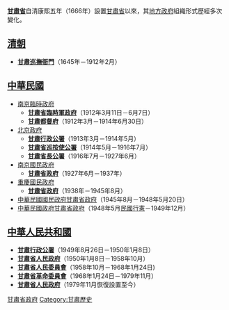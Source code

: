 {{甘肅歷史}}
{{Distinguish|甘肅省政府|甘肅省人民政府}}

'''[[甘肅省|甘肅省]]'''自清康熙五年（1666年）設置[[甘肅省|甘肅省]]以來，其[[地方政府|地方政府]]組織形式歷經多次變化。

== [[清朝|清朝]] ==
*'''[[甘肅巡撫衙門|甘肅巡撫衙門]]'''（1645年－1912年2月）

== [[中華民國|中華民國]] ==
*[[南京臨時政府|南京臨時政府]]
**'''[[甘肅省臨時軍政府|甘肅省臨時軍政府]]'''（1912年3月11日－6月7日）
**'''[[甘肅都督府|甘肅都督府]]'''（1912年3月－1914年6月30日）
*[[北洋政府|北京政府]]
**'''[[甘肅行政公署|甘肅行政公署]]'''（1913年3月－1914年5月）
**'''[[甘肅省巡按使公署|甘肅省巡按使公署]]'''（1914年5月－1916年7月）
**'''[[甘肅省長公署|甘肅省長公署]]'''（1916年7月－1927年6月）
*[[南京國民政府|南京國民政府]]
**'''[[甘肅省政府|甘肅省政府]]'''（1927年6月－1937年）
*[[重慶國民政府|重慶國民政府]]
**'''[[甘肅省政府|甘肅省政府]]'''（1938年－1945年8月）
*[[國民政府|中華民國國民政府]][[甘肅省政府|甘肅省政府]]（1945年8月－1948年5月20日）
*[[中華民國政府|中華民國政府]][[甘肅省政府|甘肅省政府]]（1948年5月[[行憲|民國行憲]]－1949年12月）

== [[中華人民共和國|中華人民共和國]] ==
*'''[[甘肅行政公署|甘肅行政公署]]'''（1949年8月26日－1950年1月8日）
*'''[[甘肅省人民政府|甘肅省人民政府]]'''（1950年1月8日－1958年10月）
*'''[[甘肅省人民委員會|甘肅省人民委員會]]'''（1958年10月－1968年1月24日)
*'''[[甘肅省革命委員會|甘肅省革命委員會]]'''（1968年1月24日－1979年11月）
*'''[[甘肅省人民政府|甘肅省人民政府]]'''（1979年11月恢復設置至今）

{{Disambig|cat=組織機構消歧義}}
{{甘肅行政長官}}

[[Category:甘肅省政府|]]
[[Category:甘肅歷史|Category:甘肅歷史]]